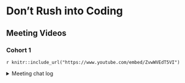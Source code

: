 # Don’t Rush into Coding

## Meeting Videos

### Cohort 1

`r knitr::include_url("https://www.youtube.com/embed/ZvwWVEdT5VI")`

<details>
  <summary> Meeting chat log </summary>
```
00:07:13	Ryan Metcalf:	So sorry for my delay in joining team!
00:07:25	Federica Gazzelloni:	All good
00:07:41	Federica Gazzelloni:	Hello
00:10:03	Russ Hyde:	https://r4ds.github.io/bookclub-epgs/
00:33:34	Ryan Metcalf:	https://databank.worldbank.org/source/education-statistics-%5e-all-indicators
00:34:25	Ryan Metcalf:	I’m using education as an example of Dataset. I’m referring to the construction of a query to display. LOTS to choose from. To an unfamiliar user, this site is difficult to navigate and produce meaningful results.
00:34:59	Russ Hyde:	I think the notifyjs exmaple was moved here; https://github.com/ColinFay/golemexamples/tree/master/golemnotifyjs
00:49:06	Federica Gazzelloni:	https://connect.thinkr.fr/hexmake/
01:02:53	Federica Gazzelloni:	thanks Ryan
```
</details>

